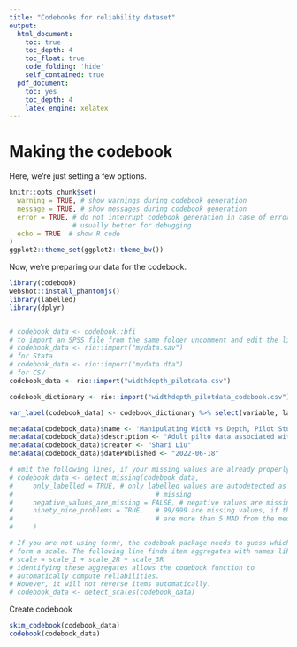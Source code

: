 ```yaml
---
title: "Codebooks for reliability dataset"
output:
  html_document:
    toc: true
    toc_depth: 4
    toc_float: true
    code_folding: 'hide'
    self_contained: true
  pdf_document:
    toc: yes
    toc_depth: 4
    latex_engine: xelatex
---
```


# Making the codebook
Here, we're just setting a few options.

```r
knitr::opts_chunk$set(
  warning = TRUE, # show warnings during codebook generation
  message = TRUE, # show messages during codebook generation
  error = TRUE, # do not interrupt codebook generation in case of errors,
                # usually better for debugging
  echo = TRUE  # show R code
)
ggplot2::theme_set(ggplot2::theme_bw())

```

Now, we're preparing our data for the codebook.

```r
library(codebook)
webshot::install_phantomjs()
library(labelled)
library(dplyr)


# codebook_data <- codebook::bfi
# to import an SPSS file from the same folder uncomment and edit the line below
# codebook_data <- rio::import("mydata.sav")
# for Stata
# codebook_data <- rio::import("mydata.dta")
# for CSV
codebook_data <- rio::import("widthdepth_pilotdata.csv") 

codebook_dictionary <- rio::import("widthdepth_pilotdata_codebook.csv")

var_label(codebook_data) <- codebook_dictionary %>% select(variable, label) %>% dict_to_list()

metadata(codebook_data)$name <- 'Manipulating Width vs Depth, Pilot Study, Codebook'
metadata(codebook_data)$description <- "Adult pilto data associated with the paper 'Dangerous ground: One-year-old infants are sensitive to peril in other agents’ action plans'"
metadata(codebook_data)$creator <- "Shari Liu"
metadata(codebook_data)$datePublished <- "2022-06-18"

# omit the following lines, if your missing values are already properly labelled
# codebook_data <- detect_missing(codebook_data,
#     only_labelled = TRUE, # only labelled values are autodetected as
#                                    # missing
#     negative_values_are_missing = FALSE, # negative values are missing values
#     ninety_nine_problems = TRUE,   # 99/999 are missing values, if they
#                                    # are more than 5 MAD from the median
#     )

# If you are not using formr, the codebook package needs to guess which items
# form a scale. The following line finds item aggregates with names like this:
# scale = scale_1 + scale_2R + scale_3R
# identifying these aggregates allows the codebook function to
# automatically compute reliabilities.
# However, it will not reverse items automatically.
# codebook_data <- detect_scales(codebook_data)
```

Create codebook

```r
skim_codebook(codebook_data)
codebook(codebook_data)
```

